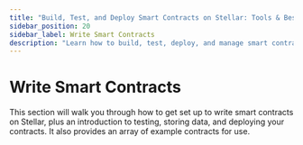 ```yaml
---
title: "Build, Test, and Deploy Smart Contracts on Stellar: Tools & Best Practices"
sidebar_position: 20
sidebar_label: Write Smart Contracts
description: "Learn how to build, test, deploy, and manage smart contracts on the Stellar network. Explore best practices, tools, guides, and example contracts for development."
---
```


# Write Smart Contracts


This section will walk you through how to get set up to write smart contracts on Stellar, plus an introduction to testing, storing data, and deploying your contracts. It also provides an array of example contracts for use.

<DocCardList />

